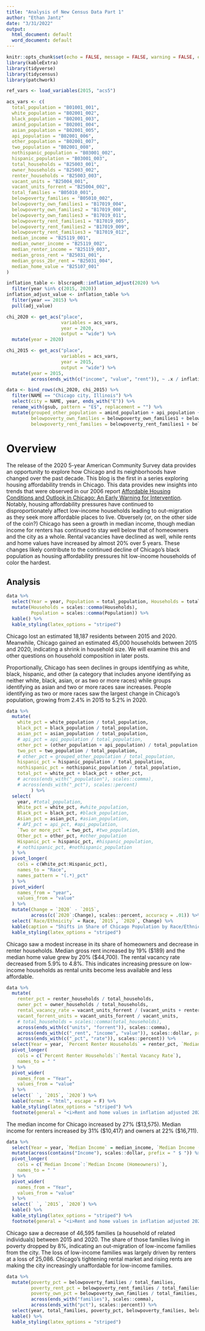 ```yaml
---
title: "Analysis of New Census Data Part 1"
author: "Ethan Jantz"
date: "3/31/2022"
output:
  html_document: default
  word_document: default
---
```


```r
knitr::opts_chunk$set(echo = FALSE, message = FALSE, warning = FALSE, error = FALSE)
library(kableExtra)
library(tidyverse)
library(tidycensus)
library(patchwork)

ref_vars <- load_variables(2015, "acs5")

acs_vars <- c(
  total_population = "B01001_001",
  white_population = "B02001_002",
  black_population = "B02001_003",
  amind_population = "B02001_004",
  asian_population = "B02001_005",
  api_population = "B02001_006",
  other_population = "B02001_007",
  two_population = "B02001_008",
  nothispanic_population = "B03001_002",
  hispanic_population = "B03001_003",
  total_households = "B25003_001",
  owner_households = "B25003_002",
  renter_households = "B25003_003",
  vacant_units = "B25004_001",
  vacant_units_forrent = "B25004_002",
  total_families = "B05010_001",
  belowpoverty_families = "B05010_002",
  belowpoverty_own_families1 = "B17019_004",
  belowpoverty_own_families2 = "B17019_008",
  belowpoverty_own_families3 = "B17019_011",
  belowpoverty_rent_families1 = "B17019_005",
  belowpoverty_rent_families2 = "B17019_009",
  belowpoverty_rent_families3 = "B17019_012",
  median_income = "B25119_001",
  median_owner_income = "B25119_002",
  median_renter_income = "B25119_003",
  median_gross_rent = "B25031_001",
  median_gross_2br_rent = "B25031_004",
  median_home_value = "B25107_001"
)

inflation_table <- blscrapeR::inflation_adjust(2020) %>%
  filter(year %in% c(2015, 2020))
inflation_adjust_value <- inflation_table %>% 
  filter(year == 2015) %>%
  pull(adj_value)

chi_2020 <- get_acs("place",
                    variables = acs_vars,
                    year = 2020, 
                    output = "wide") %>%
  mutate(year = 2020)

chi_2015 <- get_acs("place",
                    variables = acs_vars,
                    year = 2015, 
                    output = "wide") %>%
  mutate(year = 2015,
         across(ends_with(c("income", "value", "rent")), ~ .x / inflation_adjust_value))

data <- bind_rows(chi_2020, chi_2015) %>%
  filter(NAME == "Chicago city, Illinois") %>%
  select(city = NAME, year, ends_with("E")) %>%
  rename_with(gsub, pattern = "E$", replacement = "") %>%
  mutate(grouped_other_population = amind_population + api_population + other_population,
         belowpoverty_own_families = belowpoverty_own_families1 + belowpoverty_own_families2 + belowpoverty_own_families3,
         belowpoverty_rent_families = belowpoverty_rent_families1 + belowpoverty_rent_families2 + belowpoverty_rent_families3)
```

# Overview

The release of the 2020 5-year American Community Survey data provides an opportunity to explore how Chicago and its neighborhoods have changed over the past decade. This blog is the first in a series exploring housing affordability trends in Chicago. This data provides new insights into trends that were observed in our 2006 report [Affordable Housing Conditions and Outlook in Chicago: An Early Warning for Intervention](http://voorheescenter.red.uic.edu/wp-content/uploads/sites/122/2017/10/2006-Affordable-housing-conditions-and-outlook-in-Chicago.pdf). Notably, housing affordability pressures have continued to disproportionately affect low-income households leading to out-migration as they seek more affordable places to live. Obversely (or, on the other side of the coin?) Chicago has seen a growth in median income, though median income for renters has continued to stay well below that of homeowners and the city as a whole. Rental vacancies have declined as well, while rents and home values have increased by almost 20% over 5 years. These changes likely contribute to the continued decline of Chicago's black population as housing affordability pressures hit low-income households of color the hardest. 

## Analysis

```r
data %>%
  select(Year = year, Population = total_population, Households = total_households) %>%
  mutate(Households = scales::comma(Households), 
         Population = scales::comma(Population)) %>%
  kable() %>%
  kable_styling(latex_options = "striped")
```

Chicago lost an estimated 18,187 residents between 2015 and 2020. Meanwhile, Chicago gained an estimated 45,000 households between 2015 and 2020, indicating a shrink in household size. We will examine this and other questions on household composition in later posts. 

Proportionally, Chicago has seen declines in groups identifying as white, black, hispanic, and other (a category that includes anyone identifying as neither white, black, asian, or as two or more races) while groups identifying as asian and two or more races saw increases. People identifying as two or more races saw the largest change in Chicago's population, growing from 2.4% in 2015 to 5.2% in 2020. 

```r
data %>%
  mutate(
    white_pct = white_population / total_population,
    black_pct = black_population / total_population,
    asian_pct = asian_population / total_population,
    # api_pct = api_population / total_population,
    other_pct = (other_population + api_population) / total_population,
    two_pct = two_population / total_population,
    # other_pct = grouped_other_population / total_population,
    hispanic_pct = hispanic_population / total_population,
    nothispanic_pct = nothispanic_population / total_population,
    total_pct = white_pct + black_pct + other_pct,
    # across(ends_with("_population"), scales::comma),
    # across(ends_with("_pct"), scales::percent)
         ) %>%
  select(
    year, #total_population, 
    White_pct = white_pct, #white_population, 
    Black_pct = black_pct, #black_population, 
    Asian_pct = asian_pct, #asian_population, 
    # API_pct = api_pct, #api_population,
    `Two or more_pct` = two_pct, #two_population, 
    Other_pct = other_pct, #other_population
    Hispanic_pct = hispanic_pct, #hispanic_population, 
    # nothispanic_pct, #nothispanic_population 
  ) %>%
  pivot_longer(
    cols = c(White_pct:Hispanic_pct),
    names_to = "Race",
    names_pattern = "(.*)_pct"
  ) %>%
  pivot_wider(
    names_from = "year",
    values_from = "value"
  ) %>%
  mutate(Change = `2020` - `2015`,
         across(c(`2020`:Change), scales::percent, accuracy = .01)) %>% 
  select(`Race/Ethnicity` = Race, `2015`, `2020`, Change) %>%
  kable(caption = "Shifts in Share of Chicago Population by Race/Ethnicity") %>%
  kable_styling(latex_options = "striped")
```

Chicago saw a modest increase in its share of homeowners and decrease in renter households. Median gross rent increased by 19% (\$189) and the median home value grew by 20% (\$44,700). The rental vacancy rate decreased from 5.9% to 4.8%. This indicates increasing pressure on low-income households as rental units become less available and less affordable.

```r
data %>%
  mutate(
    renter_pct = renter_households / total_households,
    owner_pct = owner_households / total_households,
    rental_vacancy_rate = vacant_units_forrent / (vacant_units + renter_households),
    vacant_forrent_units = vacant_units_forrent / vacant_units,
    # total_households = scales::comma(total_households),
    across(ends_with(c("units", "forrent")), scales::comma),
    across(ends_with(c("_rent", "income", "value")), scales::dollar, prefix = " $ "),
    across(ends_with(c("_pct", "rate")), scales::percent)) %>%
  select(Year = year, `Percent Renter Households` = renter_pct, `Median Gross Rent` = median_gross_rent, `Median Home Value` = median_home_value, `Rental Vacancy Rate` = rental_vacancy_rate) %>% 
  pivot_longer(
    cols = c(`Percent Renter Households`:`Rental Vacancy Rate`),
    names_to = " "
  ) %>%
  pivot_wider(
    names_from = "Year",
    values_from = "value"
  ) %>%
  select(` `, `2015`, `2020`) %>%
  kable(format = "html", escape = F) %>%
  kable_styling(latex_options = "striped") %>%
  footnote(general = "<i>Rent and home values in inflation adjusted 2020 dollars ($)</i>", general_title = "", escape = F)
```

 The median income for Chicago increased by 27% (\$13,575). Median income for renters increased by 31% (\$10,417) and owners at 22% ($16,711). 

```r
data %>%
  select(Year = year, `Median Income` = median_income, `Median Income (Renters)` = median_renter_income, `Median Income (Homeowners)` = median_owner_income) %>%
  mutate(across(contains("Income"), scales::dollar, prefix = " $ ")) %>% 
  pivot_longer(
    cols = c(`Median Income`:`Median Income (Homeowners)`),
    names_to = " "
  ) %>%
  pivot_wider(
    names_from = "Year",
    values_from = "value"
  ) %>%
  select(` `, `2015`, `2020`) %>%
  kable() %>%
  kable_styling(latex_options = "striped") %>%
  footnote(general = "<i>Rent and home values in inflation adjusted 2020 dollars ($)</i>", general_title = "", escape = F)
```

Chicago saw a decrease of 46,595 families (a household of related individuals) between 2015 and 2020. The share of those families living in poverty dropped by 8%, indicating an out-migration of low-income families from the city. The loss of low-income families was largely driven by renters at a loss of 25,086. Chicago's tightening rental market and rising rents are making the city increasingly unaffordable for low-income families. 

```r
data %>%
  mutate(poverty_pct = belowpoverty_families / total_families,
         poverty_rent_pct = belowpoverty_rent_families / total_families,
         poverty_own_pct = belowpoverty_own_families / total_families,
         across(ends_with("families"), scales::comma),
         across(ends_with("pct"), scales::percent)) %>%
  select(year, total_families, poverty_pct, belowpoverty_families, belowpoverty_rent_families, belowpoverty_own_families, poverty_rent_pct, poverty_own_pct) %>% 
  kable() %>%
  kable_styling(latex_options = "striped")
```


<!-- ## Chicago Community Areas Crosswalk -->

<!-- [The Census Bureau provides an explanation of the 2010 to 2020 tract relationships here.](https://www2.census.gov/geo/pdfs/maps-data/data/rel2020/tract/explanation_tab20_tract20_tract10.pdf) This file is joined to the tract relationship file provided by the [City of Chicago Data Portal](https://data.cityofchicago.org/Facilities-Geographic-Boundaries/Boundaries-Census-Tracts-2010/5jrd-6zik) to identify which 2020 decennial tracts are related to the Chicago Community Areas (CCAs) that the 2010 decennial tracts aggregate to. We will be releasing this crosswalk file for use by other researchers in a later blog post where we explore change at the CCA level.  -->

<!-- ```{r crosswalk, include = FALSE} -->
<!-- chi_tracts_2010 <- read_csv("https://data.cityofchicago.org/resource/74p9-q2aq.csv", col_types = "cccccccccc") -->

<!-- cook_tracts_2010 <- tigris::tracts(state = "IL", county = "Cook", year = 2010)  -->

<!-- chi_tracts_2010 <- cook_tracts_2010 %>% -->
<!--   right_join(chi_tracts_2010, by = c("GEOID10" = "geoid10")) -->

<!-- cook_tracts_2020 <- tigris::tracts(state = "IL", county = "Cook", year = 2020) -->

<!-- rel_file <- read.delim("https://www2.census.gov/geo/docs/maps-data/data/rel2020/tract/tab20_tract20_tract10_st17.txt", sep = "|", colClasses = "character") -->

<!-- new_rel_file <- chi_tracts_2010 %>% -->
<!--   select(GEOID10, commarea) %>% -->
<!--   left_join(rel_file %>% -->
<!--                select(GEOID_TRACT_10, GEOID_TRACT_20),  -->
<!--              by = c("GEOID10" = "GEOID_TRACT_10"))  -->

<!-- chi_tracts_2020 <- new_rel_file %>% -->
<!--   sf::st_drop_geometry() %>% -->
<!--   left_join(cook_tracts_2020, -->
<!--             by = c("GEOID_TRACT_20" = "GEOID")) %>% -->
<!--   select(-GEOID10, GEOID = GEOID_TRACT_20, everything()) -->

<!-- p2010 <- chi_tracts_2010 %>% -->
<!--   group_by(commarea) %>% -->
<!--   summarize() %>% -->
<!--   ggplot(aes(geometry = geometry)) + -->
<!--   geom_sf(aes(fill = commarea)) + -->
<!--   theme(legend.position = "none") -->

<!-- p2020 <- cook_tracts_2020 %>% -->
<!--   select(GEOID, geometry) %>% -->
<!--   left_join(chi_tracts_2020, by = c("GEOID")) %>% -->
<!--   drop_na() %>% -->
<!--   group_by(commarea) %>% -->
<!--   summarize() %>% -->
<!--   ggplot(aes(geometry = geometry.x)) + -->
<!--   geom_sf(aes(fill = commarea)) + -->
<!--   theme(legend.position = "none") -->

<!-- p2010 + p2020 -->
<!-- ``` -->